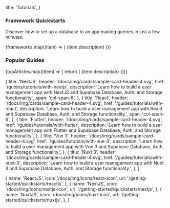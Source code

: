 
  title: 'Tutorials',
}

### Framework Quickstarts

Discover how to set up a database to an app making queries in just a few minutes.

<div className="grid grid-cols-12 gap-10 not-prose py-8">
  {frameworks.map((item) => (  
    <Link href={`/${item.url}`} key={item.name} passHref>
      <a className="col-span-6 lg:col-span-4 xl:col-span-3">
        <IconPanel
          title={item.name}
          span="col-span-6"
          icon={item.icon}
          isDarkMode={item.isDarkMode}
        >
          {item.description}
        </IconPanel>
      </a>
    </Link>
))}
</div>

### Popular Guides

<div className="grid grid-cols-12 gap-6 not-prose">
  {topArticles.map((item) => {
    return (
      <Link
        href={`/${item.href}`}
        key={item.title}
        passHref
      >
        <a className={item.span ?? 'col-span-4'}>
          <GlassPanel
            title={item.title}
            header="/docs/img/cards/sample-card-header-4.svg"
            span="col-span-6"
            background={false}
          >
            {item.description}
          </GlassPanel>
        </a>
      </Link>
    )})}

</div>

  {
    title: 'NextJS',
    header: '/docs/img/cards/sample-card-header-4.svg',
    href: '/guides/tutorials/with-nextjs',
    description: 'Learn how to build a user management app with NextJS and Supabase Database, Auth, and Storage functionality.',
    span: 'col-span-6',
  },
  {
    title: 'React',
    header: '/docs/img/cards/sample-card-header-4.svg',
    href: '/guides/tutorials/with-react',
    description: 'Learn how to build a user management app with React and Supabase Database, Auth, and Storage functionality.',
    span: 'col-span-6',
  },
  {
    title: 'Flutter',
    header: '/docs/img/cards/sample-card-header-4.svg',
    href: '/guides/tutorials/with-flutter',
    description: 'Learn how to build a user management app with Flutter and Supabase Database, Auth, and Storage functionality.',
  },
  {
    title: 'Vue 3',
    header: '/docs/img/cards/sample-card-header-4.svg',
    href: '/guides/tutorials/with-vue-3',
    description: 'Learn how to build a user management app with Vue 3 and Supabase Database, Auth, and Storage functionality.',
  },
  {
    title: 'Nuxt 3',
    header: '/docs/img/cards/sample-card-header-4.svg',
    href: '/guides/tutorials/with-nuxt-3',
    description: 'Learn how to build a user management app with Nuxt 3 and Supabase Database, Auth, and Storage functionality.',
  },
]

  {
    name: 'ReactJS',
    icon: '/docs/img/icons/react-icon',
    url: '/getting-started/quickstarts/reactjs',
  },
  {
    name: 'NextJS',
    icon: '/docs/img/icons/nextjs-icon',
    url: '/getting-started/quickstarts/nextjs',
  },
  {
    name: 'NuxtJS',
    icon: '/docs/img/icons/nuxt-icon',
    url: '/getting-started/quickstarts/nuxtjs',
  },
]



